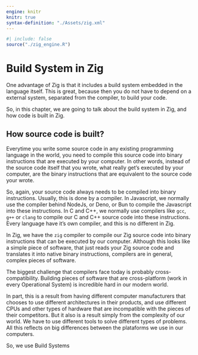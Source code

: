 ```yaml
---
engine: knitr
knitr: true
syntax-definition: "./Assets/zig.xml"
---
```


```r
#| include: false
source("./zig_engine.R")
```


# Build System in Zig

One advantage of Zig is that it includes a build system embedded in the language itself.
This is great, because then you do not have to depend on a external system, separated
from the compiler, to build your code.

So, in this chapter, we are going to talk about the build system in Zig, and how
code is built in Zig.


## How source code is built?

Everytime you write some source code in any existing programming language in
the world, you need to compile this source code into binary instructions
that are executed by your computer. In other words, instead of the
source code itself that you wrote, what really get's executed by your computer,
are the binary instructions that are equivalent to the source code your wrote.

So, again, your source code always needs to be compiled into binary instructions.
Usually, this is done by a compiler. In Javascript, we normally use the compiler
behind NodeJs, or Deno, or Bun to compile the Javascript into these instructions.
In C and C++, we normally use compilers like `gcc`, `g++` or `clang` to compile
our C and C++ source code into these instructions.
Every language have it's own compiler, and this is no different in Zig.

In Zig, we have the `zig` compiler to compile our Zig source code into
binary instructions that can be executed by our computer. Although
this looks like a simple piece of software, that just reads your Zig
source code and translates it into native binary instructions, compilers
are in general, complex pieces of software.

The biggest challenge that compilers face today is probably cross-compatibility.
Building pieces of software that are cross-platform (work in every Operational System) is
incredible hard in our modern world.

In part, this is a result from having different computer manufacturers that chooses
to use different architectures in their products, and use different CPUs and other types of hardware
that are incompatible with the pieces of their competitors.
But it also is a result simply from the complexity of our world. We have to use different tools
to solve different types of problems. All this reflects on big differences between
the plataforms we use in our computers.

So, we use Build Systems



